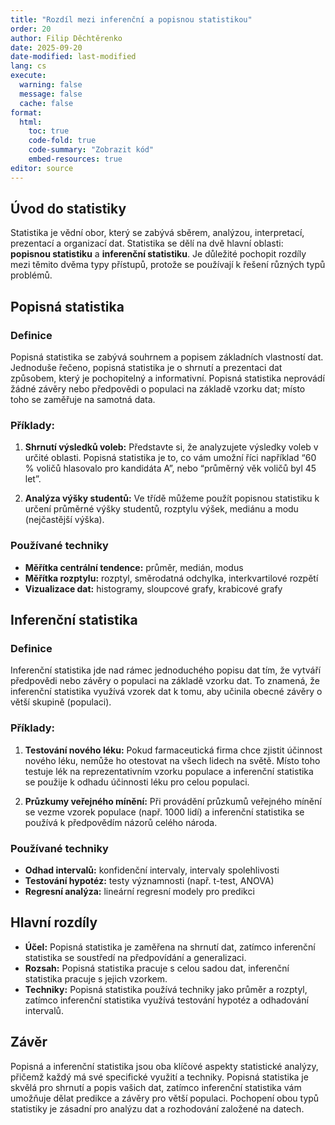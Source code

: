 ```yaml
---
title: "Rozdíl mezi inferenční a popisnou statistikou"
order: 20
author: Filip Děchtěrenko
date: 2025-09-20
date-modified: last-modified
lang: cs
execute:
  warning: false
  message: false
  cache: false
format:
  html:
    toc: true
    code-fold: true
    code-summary: "Zobrazit kód"
    embed-resources: true
editor: source
---
```


## Úvod do statistiky

Statistika je vědní obor, který se zabývá sběrem, analýzou, interpretací, prezentací a organizací dat. Statistika se dělí na dvě hlavní oblasti: **popisnou statistiku** a **inferenční statistiku**. Je důležité pochopit rozdíly mezi těmito dvěma typy přístupů, protože se používají k řešení různých typů problémů.

## Popisná statistika

### Definice

Popisná statistika se zabývá souhrnem a popisem základních vlastností dat. Jednoduše řečeno, popisná statistika je o shrnutí a prezentaci dat způsobem, který je pochopitelný a informativní. Popisná statistika neprovádí žádné závěry nebo předpovědi o populaci na základě vzorku dat; místo toho se zaměřuje na samotná data.

### Příklady:

1. **Shrnutí výsledků voleb:** Představte si, že analyzujete výsledky voleb v určité oblasti. Popisná statistika je to, co vám umožní říci například "60 % voličů hlasovalo pro kandidáta A", nebo "průměrný věk voličů byl 45 let".
   
2. **Analýza výšky studentů:** Ve třídě můžeme použít popisnou statistiku k určení průměrné výšky studentů, rozptylu výšek, mediánu a modu (nejčastější výška).

### Používané techniky

- **Měřítka centrální tendence:** průměr, medián, modus
- **Měřítka rozptylu:** rozptyl, směrodatná odchylka, interkvartilové rozpětí
- **Vizualizace dat:** histogramy, sloupcové grafy, krabicové grafy

## Inferenční statistika

### Definice

Inferenční statistika jde nad rámec jednoduchého popisu dat tím, že vytváří předpovědi nebo závěry o populaci na základě vzorku dat. To znamená, že inferenční statistika využívá vzorek dat k tomu, aby učinila obecné závěry o větší skupině (populaci).

### Příklady:

1. **Testování nového léku:** Pokud farmaceutická firma chce zjistit účinnost nového léku, nemůže ho otestovat na všech lidech na světě. Místo toho testuje lék na reprezentativním vzorku populace a inferenční statistika se použije k odhadu účinnosti léku pro celou populaci.

2. **Průzkumy veřejného mínění:** Při provádění průzkumů veřejného mínění se vezme vzorek populace (např. 1000 lidí) a inferenční statistika se používá k předpovědím názorů celého národa.

### Používané techniky

- **Odhad intervalů:** konfidenční intervaly, intervaly spolehlivosti
- **Testování hypotéz:** testy významnosti (např. t-test, ANOVA)
- **Regresní analýza:** lineární regresní modely pro predikci

## Hlavní rozdíly

- **Účel:** Popisná statistika je zaměřena na shrnutí dat, zatímco inferenční statistika se soustředí na předpovídání a generalizaci.
- **Rozsah:** Popisná statistika pracuje s celou sadou dat, inferenční statistika pracuje s jejich vzorkem.
- **Techniky:** Popisná statistika používá techniky jako průměr a rozptyl, zatímco inferenční statistika využívá testování hypotéz a odhadování intervalů.

## Závěr

Popisná a inferenční statistika jsou oba klíčové aspekty statistické analýzy, přičemž každý má své specifické využití a techniky. Popisná statistika je skvělá pro shrnutí a popis vašich dat, zatímco inferenční statistika vám umožňuje dělat predikce a závěry pro větší populaci. Pochopení obou typů statistiky je zásadní pro analýzu dat a rozhodování založené na datech.

